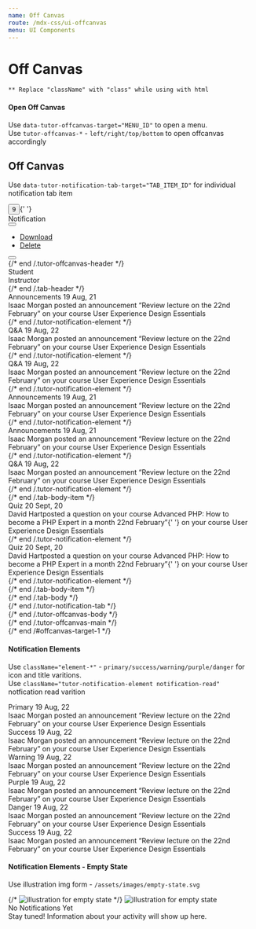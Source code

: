 ```yaml
---
name: Off Canvas
route: /mdx-css/ui-offcanvas
menu: UI Components
---
```



# Off Canvas

`** Replace "className" with "class" while using with html`

#### Open Off Canvas

Use `data-tutor-offcanvas-target="MENU_ID"` to open a menu.<br/>
Use `tutor-offcanvas-*` - `left/right/top/bottom` to open offcanvas accordingly<br/>

## Off Canvas

Use `data-tutor-notification-tab-target="TAB_ITEM_ID"` for individual notification tab item

<Playground>
	<button
		type="button"
		className="tutor-btn-circle tutor-is-default btn-offcanvas-open"
		data-tutor-offcanvas-target="offcanvas-target-1"
	>
		<span className="icon ttr-notification-filled"></span>
		<span className="tutor-floating-badge">9</span>
	</button>{' '}
	<div id="offcanvas-target-1" className="tutor-offcanvas tutor-offcanvas-right ">
		<div className="tutor-offcanvas-backdrop"></div>
		<div className="tutor-offcanvas-main">
			<div className="tutor-offcanvas-header">
				<div className="heading text-medium-h5 color-text-primary">Notification</div>
				<div className="action-buttons">
					<div className="tutor-popup-opener">
						<button type="button" className="popup-btn" data-tutor-popup-target="popup-menu-2">
							<i className="ttr-action-line"></i>
						</button>
						<ul id="popup-menu-2" className="popup-menu">
							<li>
								<a href="#">
									<span className="icon tutor-v2-icon-test icon-msg-archive-filled color-design-white"></span>
									<span className="text-regular-body color-text-white">Download</span>
								</a>
							</li>
							<li>
								<a href="#">
									<span className="icon tutor-v2-icon-test icon-delete-fill-filled color-design-white"></span>
									<span className="text-regular-body color-text-white">Delete</span>
								</a>
							</li>
						</ul>
					</div>
					<button
						type="button"
						className="btn-offcanvas-close color-design-grey"
						data-tutor-offcanvas-close
						aria-label="Close"
					>
						<i className="ttr-line-cross-line"></i>
					</button>
				</div>
			</div>
			{/* end /.tutor-offcanvas-header */}
			<div className="tutor-offcanvas-body">
				<div className="tutor-notification-tab">
					<div className="tab-header d-flex">
						<div className="tab-header-item is-active" data-tutor-notification-tab-target="tab-item-target-1">
							<span className="color-text-primary text-regular-caption"> Student </span>
						</div>
						<div className="tab-header-item" data-tutor-notification-tab-target="tab-item-target-2">
							<span className="color-text-primary text-regular-caption"> Instructor </span>
						</div>
					</div>
					{/* end /.tab-header */}
					<div className="tab-body">
						<div className="tab-body-item is-active" id="tab-item-target-1">
							<div className="tutor-notification-element">
								<div className="element-icon">
									<span className="element-primary">
										<span className="ttr-speaker-filled"></span>
									</span>
								</div>
								<div className="element-content">
									<div className="header">
										<span className="text-medium-small element-primary">Announcements</span>
										<span className="meta">
											<span className="time text-regular-small color-text-hints">19 Aug, 21</span>
											<span className="dot"></span>
										</span>
									</div>
									<div className="message text-medium-caption color-text-primary ">
										Isaac Morgan <span className="color-text-title">posted an announcement</span> “Review lecture on the
										22nd February” <span className="color-text-title">on your course</span> User Experience Design
										Essentials
									</div>
								</div>
							</div>
							{/* end /.tutor-notification-element */}
							<div className="tutor-notification-element">
								<div className="element-icon">
									<span className="element-warning">
										<span className="ttr-quiz-1-filled"></span>
									</span>
								</div>
								<div className="element-content">
									<div className="header">
										<span className="text-medium-small element-warning">Q&A</span>
										<span className="meta">
											<span className="time text-regular-small color-text-hints">19 Aug, 22</span>
											<span className="dot"></span>
										</span>
									</div>
									<div className="message text-medium-caption color-text-primary ">
										Isaac Morgan <span className="color-text-title">posted an announcement</span> “Review lecture on the
										22nd February” <span className="color-text-title">on your course</span> User Experience Design
										Essentials
									</div>
								</div>
							</div>
							{/* end /.tutor-notification-element */}
							<div className="tutor-notification-element notification-read">
								<div className="element-icon">
									<span className="element-warning">
										<span className="ttr-quiz-1-filled"></span>
									</span>
								</div>
								<div className="element-content">
									<div className="header">
										<span className="element-warning text-medium-small color-text-title">Q&A</span>
										<span className="meta">
											<span className="time text-regular-small color-text-hints">19 Aug, 22</span>
											<span className="dot"></span>
										</span>
									</div>
									<div className="message text-medium-caption color-text-primary">
										Isaac Morgan <span className="color-text-title">posted an announcement</span> “Review lecture on the
										22nd February” <span className="color-text-title">on your course</span> User Experience Design
										Essentials
									</div>
								</div>
							</div>
							{/* end /.tutor-notification-element */}
							<div className="tutor-notification-element notification-read">
								<div className="element-icon">
									<span className="element-primary">
										<span className="ttr-speaker-filled"></span>
									</span>
								</div>
								<div className="element-content">
									<div className="header">
										<span className="text-medium-small element-primary">Announcements</span>
										<span className="meta">
											<span className="time text-regular-small color-text-hints">19 Aug, 21</span>
											<span className="dot"></span>
										</span>
									</div>
									<div className="message text-medium-caption color-text-primary ">
										Isaac Morgan <span className="color-text-title">posted an announcement</span> “Review lecture on the
										22nd February” <span className="color-text-title">on your course</span> User Experience Design
										Essentials
									</div>
								</div>
							</div>
							{/* end /.tutor-notification-element */}
							<div className="tutor-notification-element">
								<div className="element-icon">
									<span className="element-primary">
										<span className="ttr-speaker-filled"></span>
									</span>
								</div>
								<div className="element-content">
									<div className="header">
										<span className="text-medium-small element-primary">Announcements</span>
										<span className="meta">
											<span className="time text-regular-small color-text-hints">19 Aug, 21</span>
											<span className="dot"></span>
										</span>
									</div>
									<div className="message text-medium-caption color-text-primary ">
										Isaac Morgan <span className="color-text-title">posted an announcement</span> “Review lecture on the
										22nd February” <span className="color-text-title">on your course</span> User Experience Design
										Essentials
									</div>
								</div>
							</div>
							{/* end /.tutor-notification-element */}
							<div className="tutor-notification-element">
								<div className="element-icon">
									<span className="element-warning">
										<span className="ttr-quiz-1-filled"></span>
									</span>
								</div>
								<div className="element-content">
									<div className="header">
										<span className="text-medium-small element-warning">Q&A</span>
										<span className="meta">
											<span className="time text-regular-small color-text-hints">19 Aug, 22</span>
											<span className="dot"></span>
										</span>
									</div>
									<div className="message text-medium-caption color-text-primary ">
										Isaac Morgan <span className="color-text-title">posted an announcement</span> “Review lecture on the
										22nd February” <span className="color-text-title">on your course</span> User Experience Design
										Essentials
									</div>
								</div>
							</div>
							{/* end /.tutor-notification-element */}
						</div>
						{/* end /.tab-body-item */}
						<div className="tab-body-item" id="tab-item-target-2">
							<div className="tutor-notification-element">
								<div className="element-icon">
									<span className="element-success">
										<span className="ttr-puzzle-filled"></span>
									</span>
								</div>
								<div className="element-content">
									<div className="header">
										<span className="text-medium-small element-success">Quiz</span>
										<span className="meta">
											<span className="time text-regular-small color-text-hints">20 Sept, 20</span>
											<span className="dot"></span>
										</span>
									</div>
									<div className="message text-medium-caption color-text-primary ">
										David Hart<span className="color-text-hints">posted a question on your course</span> Advanced PHP:
										How to become a PHP Expert in a month 22nd February”{' '}
										<span className="color-text-title">on your course</span> User Experience Design Essentials
									</div>
								</div>
							</div>
							{/* end /.tutor-notification-element */}
							<div className="tutor-notification-element">
								<div className="element-icon">
									<span className="element-danger">
										<span className="ttr-puzzle-filled"></span>
									</span>
								</div>
								<div className="element-content">
									<div className="header">
										<span className="text-medium-small element-danger">Quiz</span>
										<span className="meta">
											<span className="time text-regular-small color-text-hints">20 Sept, 20</span>
											<span className="dot"></span>
										</span>
									</div>
									<div className="message text-medium-caption color-text-primary">
										David Hart<span className="color-text-hints">posted a question on your course</span> Advanced PHP:
										How to become a PHP Expert in a month 22nd February”{' '}
										<span className="color-text-title">on your course</span> User Experience Design Essentials
									</div>
								</div>
							</div>
							{/* end /.tutor-notification-element */}
						</div>
						{/* end /.tab-body-item */}
					</div>
					{/* end /.tab-body */}
				</div>
				{/* end /.tutor-notification-tab */}
			</div>
			{/* end /.tutor-offcanvas-body */}
		</div>
		{/* end /.tutor-offcanvas-main */}
	</div>
	{/* end /#offcanvas-target-1 */}
</Playground>

#### Notification Elements

Use `className="element-*"` - `primary/success/warning/purple/danger` for icon and title varitions.<br/>
Use `className="tutor-notification-element notification-read"` notfication read varition<br/>

<Playground>
	<div className="tutor-notification-element">
		<div className="element-icon">
			<span className="element-primary">
				<span className="ttr-speaker-filled"></span>
			</span>
		</div>
		<div className="element-content">
			<div className="header">
				<span className="text-medium-small element-primary">Primary</span>
				<span className="meta">
					<span className="time text-regular-small color-text-hints">19 Aug, 22</span>
					<span className="dot"></span>
				</span>
			</div>
			<div className="message text-medium-caption color-text-primary ">
				Isaac Morgan <span className="color-text-title">posted an announcement</span> “Review lecture on the 22nd
				February” <span className="color-text-title">on your course</span> User Experience Design Essentials
			</div>
		</div>
	</div>
	<div className="tutor-notification-element notification-read">
		<div className="element-icon">
			<span className="element-success color-text-hints">
				<span className="ttr-puzzle-filled"></span>
			</span>
		</div>
		<div className="element-content">
			<div className="header">
				<span className="text-medium-small element-success color-text-title">Success</span>
				<span className="meta">
					<span className="time text-regular-small color-text-hints">19 Aug, 22</span>
					<span className="dot"></span>
				</span>
			</div>
			<div className="message text-medium-caption color-text-primary ">
				Isaac Morgan <span className="color-text-title">posted an announcement</span> “Review lecture on the 22nd
				February” <span className="color-text-title">on your course</span> User Experience Design Essentials
			</div>
		</div>
	</div>
	<div className="tutor-notification-element">
		<div className="element-icon">
			<span className="element-warning">
				<span className="ttr-comment-filled"></span>
			</span>
		</div>
		<div className="element-content">
			<div className="header">
				<span className="text-medium-small element-warning">Warning</span>
				<span className="meta">
					<span className="time text-regular-small color-text-hints">19 Aug, 22</span>
					<span className="dot"></span>
				</span>
			</div>
			<div className="message text-medium-caption color-text-primary ">
				Isaac Morgan <span className="color-text-title">posted an announcement</span> “Review lecture on the 22nd
				February” <span className="color-text-title">on your course</span> User Experience Design Essentials
			</div>
		</div>
	</div>
	<div className="tutor-notification-element">
		<div className="element-icon">
			<span className="element-purple">
				<span className="ttr-instructor-filled"></span>
			</span>
		</div>
		<div className="element-content">
			<div className="header">
				<span className="text-medium-small element-purple">Purple</span>
				<span className="meta">
					<span className="time text-regular-small color-text-hints">19 Aug, 22</span>
					<span className="dot"></span>
				</span>
			</div>
			<div className="message text-medium-caption color-text-primary ">
				Isaac Morgan <span className="color-text-title">posted an announcement</span> “Review lecture on the 22nd
				February” <span className="color-text-title">on your course</span> User Experience Design Essentials
			</div>
		</div>
	</div>
	<div className="tutor-notification-element">
		<div className="element-icon">
			<span className="element-danger">
				<span className="ttr-assignment-filled"></span>
			</span>
		</div>
		<div className="element-content">
			<div className="header">
				<span className="text-medium-small element-danger">Danger</span>
				<span className="meta">
					<span className="time text-regular-small color-text-hints">19 Aug, 22</span>
					<span className="dot"></span>
				</span>
			</div>
			<div className="message text-medium-caption color-text-primary ">
				Isaac Morgan <span className="color-text-title">posted an announcement</span> “Review lecture on the 22nd
				February” <span className="color-text-title">on your course</span> User Experience Design Essentials
			</div>
		</div>
	</div>
	<div className="tutor-notification-element">
		<div className="element-icon">
			<span className="element-success">
				<span className="ttr-star-full-filled"></span>
			</span>
		</div>
		<div className="element-content">
			<div className="header">
				<span className="text-medium-small element-success">Success</span>
				<span className="meta">
					<span className="time text-regular-small color-text-hints">19 Aug, 22</span>
					<span className="dot"></span>
				</span>
			</div>
			<div className="message text-medium-caption color-text-primary ">
				Isaac Morgan <span className="color-text-title">posted an announcement</span> “Review lecture on the 22nd
				February” <span className="color-text-title">on your course</span> User Experience Design Essentials
			</div>
		</div>
	</div>
</Playground>

#### Notification Elements - Empty State

Use illustration img form - `/assets/images/empty-state.svg` <br/>

<Playground>
	<div className="tutor-notification-element-empty">
		<div className="element-icon">
			{/* <img src="../assets/images/empty-state.svg" alt="illustration for empty state" /> */}
			<img
				src="https://www.themeum.com/wp-content/uploads/2020/11/tutor-marketplace1x.png"
				srcSet="https://www.themeum.com/wp-content/uploads/2020/11/tutor-marketplace2x.png 2x"
				alt="illustration for empty state"
			/>
		</div>
		<div className="element-content tutor-mt-25">
			<div className="text-regular-h5 color-text-title ">No Notifications Yet</div>
			<div className="text-regular-caption color-text-hints tutor-mt-10">
				Stay tuned! Information about your activity will show up here.
			</div>
		</div>
	</div>
</Playground>
